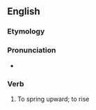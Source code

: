 ==English==

===Etymology===
{{prefix|en|up|dive}}

===Pronunciation===
* {{IPA|en|/ʌpˈdaɪv/}}

===Verb===
{{en-verb|past2=updove|past2_qual=chiefly US}}

# {{lb|en|archaic|intransitive|rare}} To spring upward; to rise
#: {{rfquotek|en|Davies}}